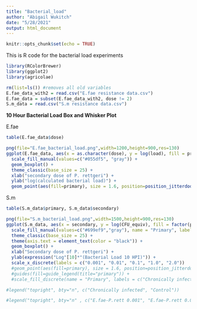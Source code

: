 ```yaml
---
title: "Bacterial_load"
author: "Abigail Wukitch"
date: "5/28/2021"
output: html_document
---
```


```r
knitr::opts_chunk$set(echo = TRUE)
```

This is R code for the bacterial load experiments

```r
library(RColorBrewer)
library(ggplot2)
library(agricolae)

rm(list=ls()) #removes all old variables
E.fae_data_with2 = read.csv("E.fae resistance data.csv")
E.fae_data = subset(E.fae_data_with2, dose != 2)
S.m_data = read.csv("S.m resistance data.csv")

```

**10 Hour Bacterial Load Box and Whisker Plot**

E.fae
```r
table(E.fae_data$dose)

png(file="E.fae_bacterial_load.png",width=1200,height=900,res=130)
ggplot(E.fae_data, aes(x = as.character(dose), y = log(load), fill = primary)) +
  scale_fill_manual(values=c("#055df5", "gray")) +
  geom_boxplot() + 
  theme_classic(base_size = 25) + 
  xlab("secondary dose of P. rettgeri") +
  ylab("log(calculated bacterial load)") +
  geom_point(aes(fill=primary), size = 1.6, position=position_jitterdodge())

```

S.m 

```r
table(S.m_data$primary, S.m_data$secondary)

png(file="S.m_bacterial_load.png",width=1500,height=900,res=130)
ggplot(S.m_data, aes(x = secondary, y = log(CFU_equiv), fill = factor(primary, levels = c("s.m 0.1", "control")))) +
  scale_fill_manual(values=c("#699ef9","gray"), name = "Primary", labels = c("Chronically infected", "Control")) +
  theme_classic(base_size = 25) +
  theme(axis.text = element_text(color = "black")) +
  geom_boxplot() + 
  xlab("Secondary dose of P. rettgeri") +
  ylab(expression("Log"[10]*"(Bacterial Load 10 HPI)")) + 
  scale_x_discrete(labels = c("0.001", "0.01", "0.1", "1.0", "2.0")) 
  #geom_point(aes(fill=primary), size = 1.6, position=position_jitterdodge()) + 
  #guides(fill=guide_legend(title="primary")) +
  #scale_fill_discrete(name = "Primary", labels = c("Chronically infected", "Control"))

#legend("topright", bty="n", c("Chronically infected", "Control"))

#legend("topright", bty="n" , c("E.fae-P.rett 0.001", "E.fae-P.rett 0.01", "E.fae-P.rett 0.1", "E.fae-P.rett 1.0", "PBS-P.rett 0.001", "PBS-P.rett 0.01", "PBS-P.rett 0.1", 'PBS-P.rett 1.0'),col=c("#B5E8FC", "#09B6FC", "#055df5", "#0600a8"),lty=c(1, 1, 1, 1, 3, 3, 3, 3),lwd=5, cex=1)
```
